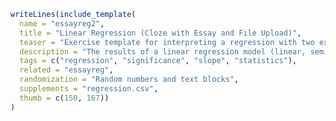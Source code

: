 ```r
writeLines(include_template(
  name = "essayreg2",
  title = "Linear Regression (Cloze with Essay and File Upload)",
  teaser = "Exercise template for interpreting a regression with two explanatory variables based on randomly-generated data (with either a linear, semi-logarithmic, or log-log relationship) in form of a cloze including essay and file upload.",
  description = "The results of a linear regression model (linear, semi-logarithmic, or log-log) need to be obtained and interpreted in a \"cloze\" question. This comprises two \"num\" elements (R-squared and F-statistic), an open-ended \"essay\" element for interpreting the model output, and a \"file\" upload for the R script used by the participants. This type of extended string question is currently supported in QTI 2.1 (OpenOlat in particular).",
  tags = c("regression", "significance", "slope", "statistics"),
  related = "essayreg",
  randomization = "Random numbers and text blocks",
  supplements = "regression.csv",
  thumb = c(150, 167))
)
```
